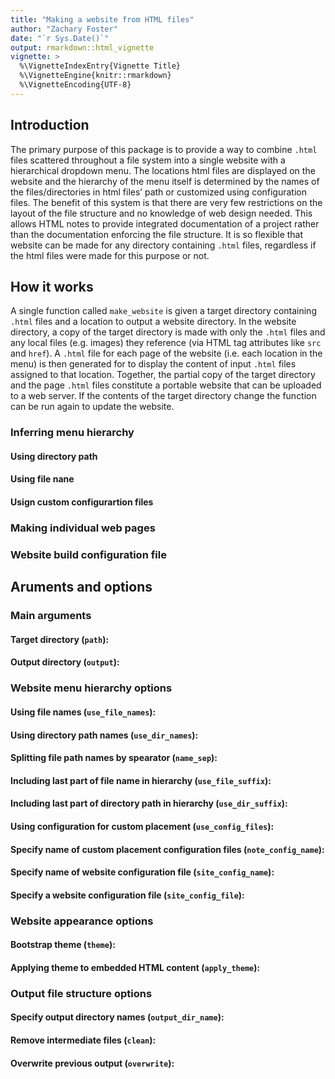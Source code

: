 ```yaml
---
title: "Making a website from HTML files"
author: "Zachary Foster"
date: "`r Sys.Date()`"
output: rmarkdown::html_vignette
vignette: >
  %\VignetteIndexEntry{Vignette Title}
  %\VignetteEngine{knitr::rmarkdown}
  %\VignetteEncoding{UTF-8}
---
```


## Introduction

The primary purpose of this package is to provide a way to combine `.html` files scattered throughout a file system into a single website with a hierarchical dropdown menu.
The locations html files are displayed on the website and the hierarchy of the menu itself is determined by the names of the files/directories in html files' path or customized using configuration files.
The benefit of this system is that there are very few restrictions on the layout of the file structure and no knowledge of web design needed. 
This allows HTML notes to provide integrated documentation of a project rather than the documentation enforcing the file structure.
It is so flexible that website can be made for any directory containing `.html` files, regardless if the html files were made for this purpose or not.



## How it works

A single function called `make_website` is given a target directory containing `.html` files and a location to output a website directory. 
In the website directory, a copy of the target directory is made with only the `.html` files and any local files (e.g. images) they reference (via HTML tag attributes like `src` and `href`). 
A `.html` file for each page of the website (i.e. each location in the menu) is then generated for  to display the content of input `.html` files assigned to that location.
Together, the partial copy of the target directory and the page `.html` files constitute a portable website that can be uploaded to a web server.
If the contents of the target directory change the function can be run again to update the website.



### Inferring menu hierarchy 

#### Using directory path

#### Using file nane

#### Usign custom configurartion files

### Making individual web pages



### Website build configuration file



## Aruments and options

### Main arguments

#### Target directory (`path`):

#### Output directory (`output`):


### Website menu hierarchy options

#### Using file names (`use_file_names`):

#### Using directory path names (`use_dir_names`):

#### Splitting file path names by spearator (`name_sep`):

#### Including last part of file name in hierarchy (`use_file_suffix`):

#### Including last part of directory path in hierarchy (`use_dir_suffix`):

#### Using configuration for custom placement (`use_config_files`):

#### Specify name of custom placement configuration files (`note_config_name`):

#### Specify name of website configuration file (`site_config_name`):

#### Specify a website configuration file (`site_config_file`):


### Website appearance options

#### Bootstrap theme (`theme`):

#### Applying theme to embedded HTML content (`apply_theme`):



### Output file structure options

#### Specify output directory names (`output_dir_name`):

#### Remove intermediate files (`clean`):

#### Overwrite previous output (`overwrite`):



